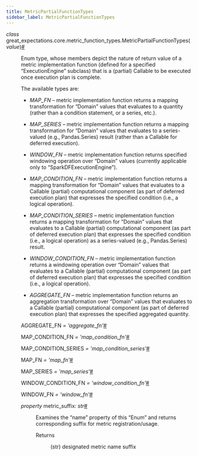 ```yaml
---
title: MetricPartialFunctionTypes
sidebar_label: MetricPartialFunctionTypes
---
```



<section class="sphinx-api-doc" id="metricpartialfunctiontypes">

<dl class="py class">
<dt class="sig sig-object py" id="great_expectations.core.metric_function_types.MetricPartialFunctionTypes">
<em class="property"><span class="pre">class</span><span class="w"> </span></em><span class="sig-prename descclassname"><span class="pre">great_expectations.core.metric_function_types.</span></span><span class="sig-name descname"><span class="pre">MetricPartialFunctionTypes</span></span><span class="sig-paren">(</span><em class="sig-param"><span class="n"><span class="pre">value</span></span></em><span class="sig-paren">)</span><a class="headerlink" href="#great_expectations.core.metric_function_types.MetricPartialFunctionTypes" title="Permalink to this definition">#</a>
</dt>
<dd>
<p>Enum type, whose members depict the nature of return value of a metric implementation function (defined for a specified “ExecutionEngine” subclass) that is a (partial) Callable to be executed once execution plan is complete.</p>
<p>The available types are:</p>
<ul class="simple">
<li><p><cite>MAP_FN</cite> – metric implementation function returns a mapping transformation for “Domain” values that evaluates to
a quantity (rather than a condition statement, or a series, etc.).</p></li>
<li><p><cite>MAP_SERIES</cite> – metric implementation function returns a mapping transformation for “Domain” values that evaluates
to a series-valued (e.g., Pandas.Series) result (rather than a Callable for deferred execution).</p></li>
<li><p><cite>WINDOW_FN</cite> – metric implementation function returns specified windowing operation over “Domain” values
(currently applicable only to “SparkDFExecutionEngine”).</p></li>
<li><p><cite>MAP_CONDITION_FN</cite> – metric implementation function returns a mapping transformation for “Domain” values that
evaluates to a Callable (partial) computational component (as part of deferred execution plan) that expresses the
specified condition (i.e., a logical operation).</p></li>
<li><p><cite>MAP_CONDITION_SERIES</cite> – metric implementation function returns a mapping transformation for “Domain” values that
evaluates to a Callable (partial) computational component (as part of deferred execution plan) that expresses the
specified condition (i.e., a logical operation) as a series-valued (e.g., Pandas.Series) result.</p></li>
<li><p><cite>WINDOW_CONDITION_FN</cite> – metric implementation function returns a windowing operation over “Domain” values that
evaluates to a Callable (partial) computational component (as part of deferred execution plan) that expresses the
specified condition (i.e., a logical operation).</p></li>
<li><p><cite>AGGREGATE_FN</cite> – metric implementation function returns an aggregation transformation over “Domain” values that
evaluates to a Callable (partial) computational component (as part of deferred execution plan) that expresses the
specified aggregated quantity.</p></li>
</ul>
<dl class="py attribute">
<dt class="sig sig-object py" id="great_expectations.core.metric_function_types.MetricPartialFunctionTypes.AGGREGATE_FN">
<span class="sig-name descname"><span class="pre">AGGREGATE_FN</span></span><em class="property"><span class="w"> </span><span class="p"><span class="pre">=</span></span><span class="w"> </span><span class="pre">'aggregate_fn'</span></em><a class="headerlink" href="#great_expectations.core.metric_function_types.MetricPartialFunctionTypes.AGGREGATE_FN" title="Permalink to this definition">#</a>
</dt>
<dd></dd></dl>
<dl class="py attribute">
<dt class="sig sig-object py" id="great_expectations.core.metric_function_types.MetricPartialFunctionTypes.MAP_CONDITION_FN">
<span class="sig-name descname"><span class="pre">MAP_CONDITION_FN</span></span><em class="property"><span class="w"> </span><span class="p"><span class="pre">=</span></span><span class="w"> </span><span class="pre">'map_condition_fn'</span></em><a class="headerlink" href="#great_expectations.core.metric_function_types.MetricPartialFunctionTypes.MAP_CONDITION_FN" title="Permalink to this definition">#</a>
</dt>
<dd></dd></dl>
<dl class="py attribute">
<dt class="sig sig-object py" id="great_expectations.core.metric_function_types.MetricPartialFunctionTypes.MAP_CONDITION_SERIES">
<span class="sig-name descname"><span class="pre">MAP_CONDITION_SERIES</span></span><em class="property"><span class="w"> </span><span class="p"><span class="pre">=</span></span><span class="w"> </span><span class="pre">'map_condition_series'</span></em><a class="headerlink" href="#great_expectations.core.metric_function_types.MetricPartialFunctionTypes.MAP_CONDITION_SERIES" title="Permalink to this definition">#</a>
</dt>
<dd></dd></dl>
<dl class="py attribute">
<dt class="sig sig-object py" id="great_expectations.core.metric_function_types.MetricPartialFunctionTypes.MAP_FN">
<span class="sig-name descname"><span class="pre">MAP_FN</span></span><em class="property"><span class="w"> </span><span class="p"><span class="pre">=</span></span><span class="w"> </span><span class="pre">'map_fn'</span></em><a class="headerlink" href="#great_expectations.core.metric_function_types.MetricPartialFunctionTypes.MAP_FN" title="Permalink to this definition">#</a>
</dt>
<dd></dd></dl>
<dl class="py attribute">
<dt class="sig sig-object py" id="great_expectations.core.metric_function_types.MetricPartialFunctionTypes.MAP_SERIES">
<span class="sig-name descname"><span class="pre">MAP_SERIES</span></span><em class="property"><span class="w"> </span><span class="p"><span class="pre">=</span></span><span class="w"> </span><span class="pre">'map_series'</span></em><a class="headerlink" href="#great_expectations.core.metric_function_types.MetricPartialFunctionTypes.MAP_SERIES" title="Permalink to this definition">#</a>
</dt>
<dd></dd></dl>
<dl class="py attribute">
<dt class="sig sig-object py" id="great_expectations.core.metric_function_types.MetricPartialFunctionTypes.WINDOW_CONDITION_FN">
<span class="sig-name descname"><span class="pre">WINDOW_CONDITION_FN</span></span><em class="property"><span class="w"> </span><span class="p"><span class="pre">=</span></span><span class="w"> </span><span class="pre">'window_condition_fn'</span></em><a class="headerlink" href="#great_expectations.core.metric_function_types.MetricPartialFunctionTypes.WINDOW_CONDITION_FN" title="Permalink to this definition">#</a>
</dt>
<dd></dd></dl>
<dl class="py attribute">
<dt class="sig sig-object py" id="great_expectations.core.metric_function_types.MetricPartialFunctionTypes.WINDOW_FN">
<span class="sig-name descname"><span class="pre">WINDOW_FN</span></span><em class="property"><span class="w"> </span><span class="p"><span class="pre">=</span></span><span class="w"> </span><span class="pre">'window_fn'</span></em><a class="headerlink" href="#great_expectations.core.metric_function_types.MetricPartialFunctionTypes.WINDOW_FN" title="Permalink to this definition">#</a>
</dt>
<dd></dd></dl>
<dl class="py property">
<dt class="sig sig-object py" id="great_expectations.core.metric_function_types.MetricPartialFunctionTypes.metric_suffix">
<em class="property"><span class="pre">property</span><span class="w"> </span></em><span class="sig-name descname"><span class="pre">metric_suffix</span></span><em class="property"><span class="p"><span class="pre">:</span></span><span class="w"> </span><span class="pre">str</span></em><a class="headerlink" href="#great_expectations.core.metric_function_types.MetricPartialFunctionTypes.metric_suffix" title="Permalink to this definition">#</a>
</dt>
<dd>
<p>Examines the “name” property of this “Enum” and returns corresponding suffix for metric registration/usage.</p>
<dl class="field-list simple">
<dt class="field-odd">Returns</dt>
<dd class="field-odd">
<p>(str) designated metric name suffix</p>
</dd>
</dl>
</dd></dl>
</dd></dl>
</section>